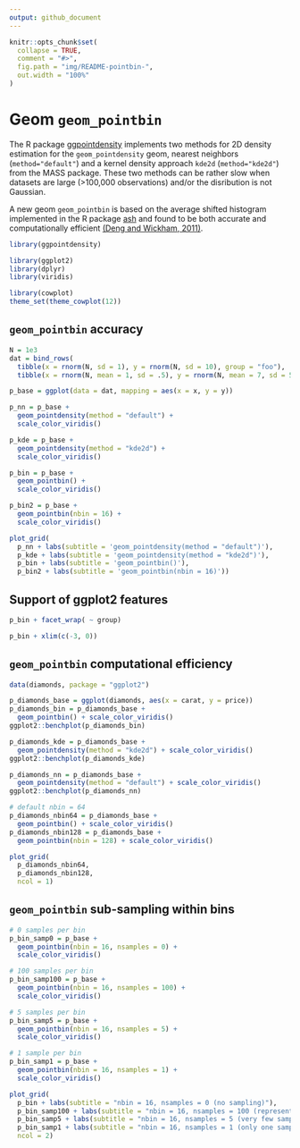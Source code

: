 ```yaml
---
output: github_document
---
```



```r
knitr::opts_chunk$set(
  collapse = TRUE,
  comment = "#>",
  fig.path = "img/README-pointbin-",
  out.width = "100%"
)
```

# Geom `geom_pointbin`

The R package [ggpointdensity](https://github.com/variani/ggpointdensity) 
implements two methods for 2D density estimation for the `geom_pointdensity` geom, 
nearest neighbors (`method="default"`) and 
a kernel density approach `kde2d` (`method="kde2d"`) from the MASS package.
These two methods can be rather slow when datasets  are large (>100,000 observations)
and/or the disribution is not Gaussian.

A new geom `geom_pointbin` is based on the average shifted histogram 
implemented in the R package [ash](https://cran.r-project.org/web/packages/ash/)
and found to be both accurate and computationally efficient
[(Deng and Wickham, 2011)](https://vita.had.co.nz/papers/density-estimation.pdf).

```r
library(ggpointdensity)

library(ggplot2)
library(dplyr)
library(viridis)

library(cowplot)
theme_set(theme_cowplot(12))
```

## `geom_pointbin` accuracy

```r
N = 1e3
dat = bind_rows(
  tibble(x = rnorm(N, sd = 1), y = rnorm(N, sd = 10), group = "foo"),
  tibble(x = rnorm(N, mean = 1, sd = .5), y = rnorm(N, mean = 7, sd = 5), group = "bar"))
```

```r
p_base = ggplot(data = dat, mapping = aes(x = x, y = y))

p_nn = p_base + 
  geom_pointdensity(method = "default") +
  scale_color_viridis()

p_kde = p_base + 
  geom_pointdensity(method = "kde2d") +
  scale_color_viridis()

p_bin = p_base + 
  geom_pointbin() +
  scale_color_viridis()

p_bin2 = p_base + 
  geom_pointbin(nbin = 16) +
  scale_color_viridis()

plot_grid(
  p_nn + labs(subtitle = 'geom_pointdensity(method = "default")'),
  p_kde + labs(subtitle = 'geom_pointdensity(method = "kde2d")'),
  p_bin + labs(subtitle = 'geom_pointbin()'),
  p_bin2 + labs(subtitle = 'geom_pointbin(nbin = 16)'))
```

## Support of ggplot2 features

```r
p_bin + facet_wrap( ~ group)
```

```r
p_bin + xlim(c(-3, 0))
```

## `geom_pointbin` computational efficiency

```r
data(diamonds, package = "ggplot2")
```

```r
p_diamonds_base = ggplot(diamonds, aes(x = carat, y = price))
p_diamonds_bin = p_diamonds_base + 
  geom_pointbin() + scale_color_viridis()
ggplot2::benchplot(p_diamonds_bin)
```

```r
p_diamonds_kde = p_diamonds_base +
  geom_pointdensity(method = "kde2d") + scale_color_viridis()
ggplot2::benchplot(p_diamonds_kde)
```

```r
p_diamonds_nn = p_diamonds_base +
  geom_pointdensity(method = "default") + scale_color_viridis()
ggplot2::benchplot(p_diamonds_nn)
```

```r
# default nbin = 64
p_diamonds_nbin64 = p_diamonds_base + 
  geom_pointbin() + scale_color_viridis()
p_diamonds_nbin128 = p_diamonds_base + 
  geom_pointbin(nbin = 128) + scale_color_viridis()

plot_grid(
  p_diamonds_nbin64, 
  p_diamonds_nbin128,
  ncol = 1)
```

## `geom_pointbin` sub-sampling within bins

```r
# 0 samples per bin
p_bin_samp0 = p_base + 
  geom_pointbin(nbin = 16, nsamples = 0) +
  scale_color_viridis()

# 100 samples per bin
p_bin_samp100 = p_base + 
  geom_pointbin(nbin = 16, nsamples = 100) +
  scale_color_viridis()

# 5 samples per bin
p_bin_samp5 = p_base + 
  geom_pointbin(nbin = 16, nsamples = 5) +
  scale_color_viridis()

# 1 sample per bin
p_bin_samp1 = p_base + 
  geom_pointbin(nbin = 16, nsamples = 1) +
  scale_color_viridis()

plot_grid(
  p_bin + labs(subtitle = "nbin = 16, nsamples = 0 (no sampling)"),
  p_bin_samp100 + labs(subtitle = "nbin = 16, nsamples = 100 (representative sampling)"),
  p_bin_samp5 + labs(subtitle = "nbin = 16, nsamples = 5 (very few samples per bin)"),
  p_bin_samp1 + labs(subtitle = "nbin = 16, nsamples = 1 (only one sample per bin)"),
  ncol = 2)
```

